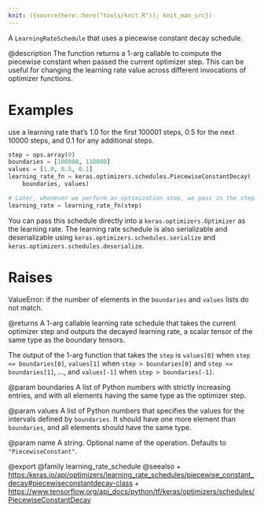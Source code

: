 ```yaml
---
knit: ({source(here::here("tools/knit.R")); knit_man_src})
---
```

A `LearningRateSchedule` that uses a piecewise constant decay schedule.

@description
The function returns a 1-arg callable to compute the piecewise constant
when passed the current optimizer step. This can be useful for changing the
learning rate value across different invocations of optimizer functions.

# Examples
use a learning rate that's 1.0 for the first 100001 steps, 0.5
    for the next 10000 steps, and 0.1 for any additional steps.

```python
step = ops.array(0)
boundaries = [100000, 110000]
values = [1.0, 0.5, 0.1]
learning_rate_fn = keras.optimizers.schedules.PiecewiseConstantDecay(
    boundaries, values)

# Later, whenever we perform an optimization step, we pass in the step.
learning_rate = learning_rate_fn(step)
```

You can pass this schedule directly into a `keras.optimizers.Optimizer`
as the learning rate. The learning rate schedule is also serializable and
deserializable using `keras.optimizers.schedules.serialize` and
`keras.optimizers.schedules.deserialize`.

# Raises
ValueError: if the number of elements in the `boundaries` and `values`
lists do not match.

@returns
A 1-arg callable learning rate schedule that takes the current optimizer
step and outputs the decayed learning rate, a scalar tensor of the
same type as the boundary tensors.

The output of the 1-arg function that takes the `step`
is `values[0]` when `step <= boundaries[0]`,
`values[1]` when `step > boundaries[0]` and `step <= boundaries[1]`,
..., and `values[-1]` when `step > boundaries[-1]`.

@param boundaries
A list of Python numbers with strictly increasing
entries, and with all elements having the same type as the
optimizer step.

@param values
A list of Python numbers that specifies the values for the
intervals defined by `boundaries`. It should have one more
element than `boundaries`, and all elements should have the same
type.

@param name
A string. Optional name of the operation. Defaults to
`"PiecewiseConstant"`.

@export
@family learning_rate_schedule
@seealso
+ <https:/keras.io/api/optimizers/learning_rate_schedules/piecewise_constant_decay#piecewiseconstantdecay-class>
+ <https://www.tensorflow.org/api_docs/python/tf/keras/optimizers/schedules/PiecewiseConstantDecay>
